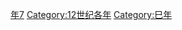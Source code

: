 {{Catnav|頁面分類|历史|歷史時代|年|12世纪各年}}

{{catmore}}
{{Commons category|1197}}

[[Category:1190年代|年7]]
[[Category:12世纪各年|Category:12世纪各年]]
[[Category:巳年|Category:巳年]]